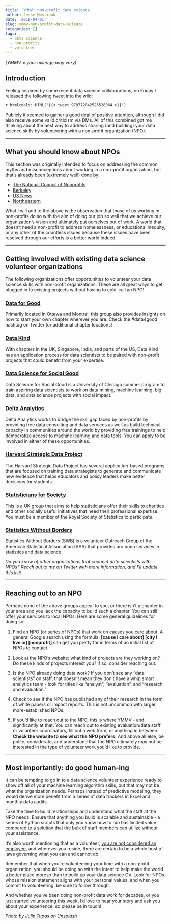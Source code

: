 ```yaml
---
title: 'YMMV: non-profit data science'
author: Jesse Mostipak
date: '2018-04-01'
slug: ymmv-non-profit-data-science
categories: []
tags:
  - data science
  - non-profits
  - volunteer
---
```

_(YMMV = your mileage may vary)_

## Introduction

Feeling inspired by some recent data science collaborations, on Friday I released the following tweet into the wild:  

`r htmltools::HTML("{{< tweet 979772042525528064 >}}")`  

Publicly it seemed to garner a good deal of positive attention, although I did also receive some valid criticism via DMs. All of this combined got me thinking about the best way to address sharing (and building) your data science skills by volunteering with a non-profit organization (NPO).  

*** 

## What you should know about NPOs
This section was originally intended to focus on addressing the common myths and misconceptions about working in a non-profit organization, but that's already been (extremely well) done by:  

  * [The National Council of Nonprofits](https://www.councilofnonprofits.org/myths-about-nonprofits)  
  * [Berkeley](https://career.berkeley.edu/Nonprofit/NPMyths)  
  * [US News](https://money.usnews.com/money/blogs/outside-voices-careers/2011/10/24/10-myths-about-nonprofit-work)   
  * [Northeastern](https://www.northeastern.edu/careers/blog/5-common-misconceptions-about-the-nonprofit-sector/)  

What I will add to the above is the observation that those of us working in non-profits do so with the aim of doing our job so well that we achieve our organization's vision and ultimately put ourselves out of work. A world that doesn't need a non-profit to address homelessness, or educational inequity, or any other of the countless issues because these issues have been resolved through our efforts is a better world indeed.    

*** 

## Getting involved with existing data science volunteer organizations
The following organizations offer opportunities to volunteer your data science skills with non-profit organizations. These are all great ways to get plugged in to existing projects without having to cold-call an NPO!  

### [Data for Good](https://datascienceottawa.wordpress.com/2017/04/14/how-to-d4g/)
Primarily located in Ottawa and Montral, this group also provides insights on how to start your own chapter wherever you are. Check the #data4good hashtag on Twitter for additional chapter locations!  

### [Data Kind](http://www.datakind.org/)
With chapters in the UK, Singapore, India, and parts of the US, Data Kind has an application process for data scientists to be paired with non-profit projects that could benefit from your expertise.

### [Data Science for Social Good](https://dssg.uchicago.edu/)
Data Science for Social Good is a University of Chicago summer program to train aspiring data scientists to work on data mining, machine learning, big data, and data science projects with social impact.

### [Delta Analytics](http://www.deltanalytics.org/)
Delta Analytics works to bridge the skill gap faced by non-profits by providing free data consulting and data services as well as build technical capacity in communities around the world by providing free trainings to help democratize access to machine learning and data tools. You can apply to be involved in either of these opportunities.

### [Harvard Strategic Data Project](https://sdp.cepr.harvard.edu/)
The Harvard Strategic Data Project has several application-based programs that are focused on training data strategists to generate and communicate new evidence that helps educators and policy leaders make better decisions for students.

### [Statisticians for Society](http://www.rss.org.uk/RSS/Get_involved/Statisticians_for_Society/RSS/Get_involved/Statisticians_for_Society.aspx)
This is a UK group that aims to help statisticians offer their skills to charities and other socially useful initiatives that need their professional expertise. You must be a member of the Royal Society of Statistics to participate.

### [Statistics Without Borders](http://community.amstat.org/statisticswithoutborders/aboutswb/aboutswb)
Statistics Without Borders (SWB) is a volunteer Outreach Group of the American Statistical Association (ASA) that provides pro bono services in statistics and data science. 

_Do you know of other organizations that connect data scientists with NPOs? [Reach out to me on Twitter](https://twitter.com/kierisi) with more information, and I'll update this list!_

***

## Reaching out to an NPO
Perhaps none of the above groups appeal to you, or there isn't a chapter in your area and you lack the capacity to build such a chapter. You can still offer your services to local NPOs. Here are some general guidelines for doing so:  

1. Find an NPO (or series of NPOs) that work on causes you care about. A general Google search using the formula: __[cause I care about] [city I live in] [nonprofit]__ can get you pretty far in terms of an initial list of NPOs to contact.  

2. Look at the NPO's website: what kind of projects are they working on? Do these kinds of projects interest you? If so, consider reaching out.  

3. Is the NPO already doing data work? If you don't see any "data scientists" on staff, that doesn't mean they don't have a whip smart analytics team - look for titles like "analyst", "evaluation", and "research and evaluation."  

4. Check to see if the NPO has published any of their research in the form of white papers or impact reports. This is not uncommon with larger, more-established NPOs.

5. If you'd like to reach out to the NPO, this is where YMMV - and significantly at that. You can reach out to existing evaluation/data staff or volunteer coordinators, fill out a web form, or anything in between. __Check the website to see what the NPO prefers.__ And above all else, be polite, considerate, and understand that the NPO ultimately may not be interested in the type of volunteer work you'd like to provide.

***

## Most importantly: do good human-ing

It can be tempting to go in to a data science volunteer experience ready to show off all of your machine learning algorithm skills, but that may not be what the organization needs. Perhaps instead of predictive modeling, they would derive more benefit from a series of data trackers in Excel and monthly data audits.  

Take the time to build relationships and understand what the staff at the NPO needs. Ensure that anything you build is scalable and sustainable - a series of Python scripts that only you know how to run has limited value compared to a solution that the bulk of staff members can utilize without your assistance.  

It's also worth mentioning that as a volunteer, [you are not considered an employee](https://www.nonprofitrisk.org/resources/articles/employee-or-volunteer-whats-the-difference/), and wherever you reside, there are certain to be a whole host of laws governing what you can and cannot do.  

Remember that when you're volunteering your time with a non-profit organization, you should be doing so with the intent to help make the world a better place moreso than to build up your data science CV. Look for NPOs whose mission statement aligns with your personal values, and when you commit to volunteering, be sure to follow through.

And whether you've been doing non-profit data work for decades, or you just started volunteering this week, I'd love to hear your story and ask you about your experience, so please be in touch!

_Photo by <a href="https://unsplash.com/@jltps?utm_source=unsplash&utm_medium=referral&utm_content=creditCopyText">Julie Tupas</a> on <a href="https://unsplash.com/s/photos/drive?utm_source=unsplash&utm_medium=referral&utm_content=creditCopyText">Unsplash</a>_
